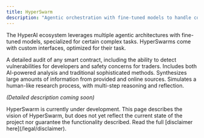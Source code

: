 ```yaml
---
title: HyperSwarm
description: "Agentic orchestration with fine-tuned models to handle complex tasks."
---
```


The HyperAI ecosystem leverages multiple agentic architectures with fine-tuned models, specialized for certain complex tasks. HyperSwarms come with custom interfaces, optimized for their task.

<CardGroup>
    <Card title="Smart contract analysis">
        A detailed audit of any smart contract, including the ability to detect vulnerabilities for developers and safety concerns for traders. Includes both AI-powered analysis and traditional sophisticated methods.
    </Card>
    <Card title="Deep research">
        Synthesizes large amounts of information from provided and online sources. Simulates a human-like research process, with multi-step reasoning and reflection.
    </Card>
</CardGroup>


_(Detailed description coming soon)_

<Warning>
HyperSwarm is currently under development. This page describes the vision of HyperSwarm, but does not yet reflect the current state of the project nor guarantee the functionality described. Read the full [disclaimer here](/legal/disclaimer).
</Warning>